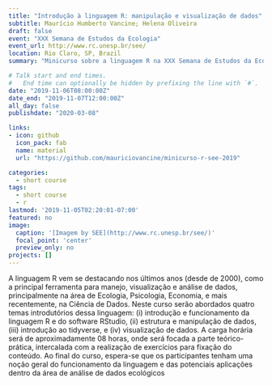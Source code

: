 ```yaml
---
title: "Introdução à linguagem R: manipulação e visualização de dados"
subtitle: Maurício Humberto Vancine; Helena Oliveira 
draft: false
event: "XXX Semana de Estudos da Ecologia"
event_url: http://www.rc.unesp.br/see/
location: Rio Claro, SP, Brazil
summary: "Minicurso sobre a linguagem R na XXX Semana de Estudos da Ecologia"

# Talk start and end times.
#   End time can optionally be hidden by prefixing the line with `#`.
date: "2019-11-06T08:00:00Z"
date_end: "2019-11-07T12:00:00Z"
all_day: false
publishdate: "2020-03-08"

links:
- icon: github
  icon_pack: fab
  name: material
  url: "https://github.com/mauriciovancine/minicurso-r-see-2019"

categories:
  - short course
tags:
  - short course
  - r
lastmod: '2019-11-05T02:20:01-07:00'
featured: no
image:
  caption: '[Imagem by SEE](http://www.rc.unesp.br/see/)'
  focal_point: 'center'
  preview_only: no
projects: []
---
```


A linguagem R vem se destacando nos últimos anos (desde de 2000), como a principal ferramenta para manejo, visualização e análise de dados, principalmente na área de Ecologia, Psicologia, Economia, e mais recentemente, na Ciência de Dados. Neste curso serão abordados quatro temas introdutórios dessa linguagem: (i) introdução e funcionamento da linguagem R e do software RStudio, (ii) estrutura e manipulação de dados, (iii) introdução ao tidyverse, e (iv) visualização de dados. A carga horária será de aproximadamente 08 horas, onde será focada a parte teórico-prática, intercalada com a realização de exercícios para fixação do conteúdo. Ao final do curso, espera-se que os participantes tenham uma noção geral do funcionamento da linguagem e das potenciais aplicações dentro da área de análise de dados ecológicos